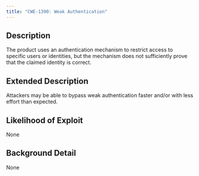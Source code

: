 ```yaml
---
title: "CWE-1390: Weak Authentication"
---
```


## Description
The product uses an authentication mechanism to restrict access to specific users or identities, but the mechanism does not sufficiently prove that the claimed identity is correct.

## Extended Description

Attackers may be able to bypass weak authentication faster and/or with less effort than expected.


## Likelihood of Exploit
None

## Background Detail
None
        